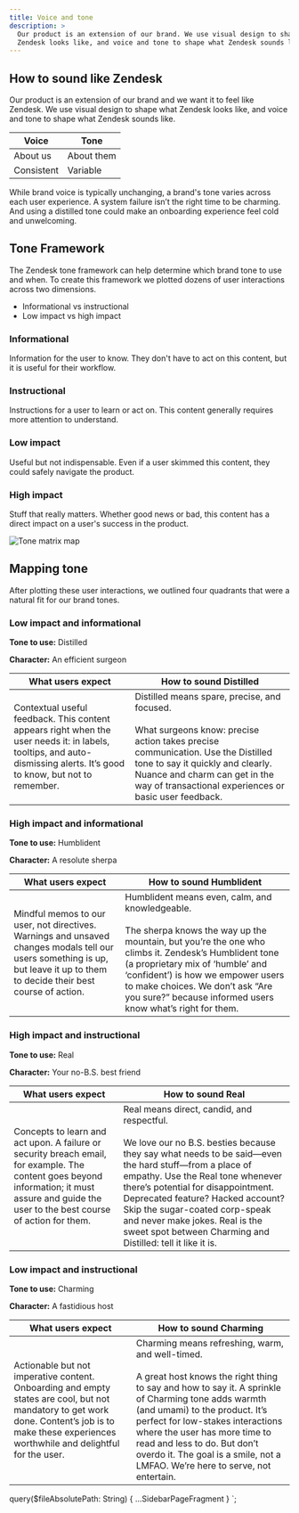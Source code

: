 ```yaml
---
title: Voice and tone
description: >
  Our product is an extension of our brand. We use visual design to shape what
  Zendesk looks like, and voice and tone to shape what Zendesk sounds like.
---
```


## How to sound like Zendesk

Our product is an extension of our brand and we want it to feel like Zendesk. We use visual design
to shape what Zendesk looks like, and voice and tone to shape what Zendesk sounds like.

| Voice      | Tone       |
| ---------- | ---------- |
| About us   | About them |
| Consistent | Variable   |

While brand voice is typically unchanging, a brand's tone varies across each user experience. A
system failure isn’t the right time to be charming. And using a distilled tone could make an
onboarding experience feel cold and unwelcoming.

## Tone Framework

The Zendesk tone framework can help determine which brand tone to use and when. To create this
framework we plotted dozens of user interactions across two dimensions.

- Informational vs instructional
- Low impact vs high impact

### Informational

Information for the user to know. They don't have to act on this content, but it is useful for their
workflow.

### Instructional

Instructions for a user to learn or act on. This content generally requires more attention to
understand.

### Low impact

Useful but not indispensable. Even if a user skimmed this content, they could safely navigate the
product.

### High impact

Stuff that really matters. Whether good news or bad, this content has a direct impact on a user's
success in the product.

![Tone matrix map](abstract:content-voice-tone-map.png)

## Mapping tone

After plotting these user interactions, we outlined four quadrants that were a natural fit for our
brand tones.

### Low impact and informational

**Tone to use:** Distilled

**Character:** An efficient surgeon

| What users expect                                                                                                                                                       | How to sound Distilled                                                                                                                                                                                                                                               |
| ----------------------------------------------------------------------------------------------------------------------------------------------------------------------- | -------------------------------------------------------------------------------------------------------------------------------------------------------------------------------------------------------------------------------------------------------------------- |
| Contextual useful feedback. This content appears right when the user needs it: in labels, tooltips, and auto-dismissing alerts. It’s good to know, but not to remember. | Distilled means spare, precise, and focused.<br/><br/>What surgeons know: precise action takes precise communication. Use the Distilled tone to say it quickly and clearly. Nuance and charm can get in the way of transactional experiences or basic user feedback. |

### High impact and informational

**Tone to use:** Humblident

**Character:** A resolute sherpa

| What users expect                                                                                                                                                             | How to sound Humblident                                                                                                                                                                                                                                                                                                                 |
| ----------------------------------------------------------------------------------------------------------------------------------------------------------------------------- | --------------------------------------------------------------------------------------------------------------------------------------------------------------------------------------------------------------------------------------------------------------------------------------------------------------------------------------- |
| Mindful memos to our user, not directives. Warnings and unsaved changes modals tell our users something is up, but leave it up to them to decide their best course of action. | Humblident means even, calm, and knowledgeable.<br/><br/>The sherpa knows the way up the mountain, but you’re the one who climbs it. Zendesk’s Humblident tone (a proprietary mix of ‘humble’ and ‘confident’) is how we empower users to make choices. We don’t ask “Are you sure?” because informed users know what’s right for them. |

### High impact and instructional

**Tone to use:** Real

**Character:** Your no-B.S. best friend

| What users expect                                                                                                                                                                              | How to sound Real                                                                                                                                                                                                                                                                                                                                                                                          |
| ---------------------------------------------------------------------------------------------------------------------------------------------------------------------------------------------- | ---------------------------------------------------------------------------------------------------------------------------------------------------------------------------------------------------------------------------------------------------------------------------------------------------------------------------------------------------------------------------------------------------------- |
| Concepts to learn and act upon. A failure or security breach email, for example. The content goes beyond information; it must assure and guide the user to the best course of action for them. | Real means direct, candid, and respectful.<br/><br/>We love our no B.S. besties because they say what needs to be said—even the hard stuff—from a place of empathy. Use the Real tone whenever there’s potential for disappointment. Deprecated feature? Hacked account? Skip the sugar-coated corp-speak and never make jokes. Real is the sweet spot between Charming and Distilled: tell it like it is. |

### Low impact and instructional

**Tone to use:** Charming

**Character:** A fastidious host

| What users expect                                                                                                                                                                                   | How to sound Charming                                                                                                                                                                                                                                                                                                                                                               |
| --------------------------------------------------------------------------------------------------------------------------------------------------------------------------------------------------- | ----------------------------------------------------------------------------------------------------------------------------------------------------------------------------------------------------------------------------------------------------------------------------------------------------------------------------------------------------------------------------------- |
| Actionable but not imperative content. Onboarding and empty states are cool, but not mandatory to get work done. Content’s job is to make these experiences worthwhile and delightful for the user. | Charming means refreshing, warm, and well-timed.<br/><br/>A great host knows the right thing to say and how to say it. A sprinkle of Charming tone adds warmth (and umami) to the product. It’s perfect for low-stakes interactions where the user has more time to read and less to do. But don’t overdo it. The goal is a smile, not a LMFAO. We’re here to serve, not entertain. |


  query($fileAbsolutePath: String) {
    ...SidebarPageFragment
  }
`;
